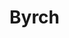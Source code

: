 
# Byrch
<ProjectDetails
  floatRight
  region="Crownlands"
  house="House Byrch"
  type="Keep"
  status="Completed"
  warp="/warp byrch"
  projectLead="SseriousBusiness"
  dateStarted="2017-05-15T07:00:00+00:00"
  dateCompleted="2017-05-15T07:00:00+00:00"
/>
